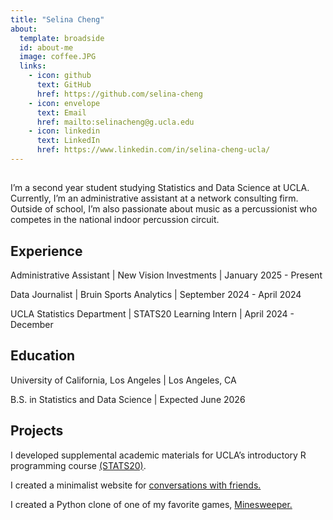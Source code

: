 ```yaml
---
title: "Selina Cheng"
about:
  template: broadside
  id: about-me
  image: coffee.JPG
  links:
    - icon: github
      text: GitHub
      href: https://github.com/selina-cheng
    - icon: envelope
      text: Email
      href: mailto:selinacheng@g.ucla.edu
    - icon: linkedin
      text: LinkedIn
      href: https://www.linkedin.com/in/selina-cheng-ucla/
---
```


## 

::: {#about-me}
I'm a second year student studying Statistics and Data Science at UCLA. Currently, I'm an administrative assistant at a network consulting firm. Outside of school, I'm also passionate about music as a percussionist who competes in the national indoor percussion circuit.

## Experience

Administrative Assistant \| New Vision Investments \| January 2025 - Present

Data Journalist \| Bruin Sports Analytics \| September 2024 - April 2024

UCLA Statistics Department \| STATS20 Learning Intern \| April 2024 - December
:::

## Education

University of California, Los Angeles \| Los Angeles, CA

B.S. in Statistics and Data Science \| Expected June 2026

## Projects

I developed supplemental academic materials for UCLA's introductory R programming course [(STATS20)](stats20.qmd).

I created a minimalist website for [conversations with friends.](https://selina-cheng.github.io/questions-website/)

I created a Python clone of one of my favorite games, [Minesweeper.](https://github.com/selina-cheng/minesweeper)
